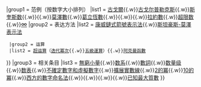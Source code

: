 {{Navbox
|name   = 大数
|title  = [[大数_(数学)|大数]]
|below = {{tsl|en|Names of large numbers|大數的名字|名字}}{{.w}}{{tsl|en|History of large numbers|大数的历史|歷史}}
|group1 = 范例（按数字大小排列）
|list1 = [[古戈爾]]{{.w}}[[古戈尔普勒克斯]]{{.w}}[[斯奎斯数]]{{.w}}{{tsl|en|Googolplexplex|古戈爾普勒克斯普勒克斯}}{{.w}}[[斯坦豪斯-莫澤表示法#莫澤數|莫澤數]]{{.w}}[[葛立恆數]]{{.w}}{{tsl|en||TREE(3)}}{{.w}}{{tsl|en|Friedman’s SSCG function|SSCG(3)}}{{.w}}[[拉約數]]{{.w}}[[超限数]]{{.w}}[[∞|<big>∞</big>]]
|group2 = 表达方法
|list2 = {{Navbox|child
  |group1 = 记号
  |list1 = [[高德納箭號表示法]]{{.w}}[[康威鏈式箭號表示法]]{{.w}}[[斯坦豪斯-莫澤表示法]]
  |group2 = 运算
  |list2 = [[超运算]]（[[迭代冪次]]{{.w}}[[五級運算]]）{{.w}}[[阿克曼函數]]
}}
|group3 = 相关条目
|list3 = [[無窮小量]]{{.w}}[[数系]]{{.w}}[[數詞]]{{.w}}[[数量级 (数)|数量级]]{{.w}}[[数表]]{{.w}}[[不確定數字和虛擬數字]]{{.w}}[[擴展實數線]]{{.w}}[[2的冪]]{{.w}}[[10的冪]]{{.w}}[[西方的數字命名法]]{{.w}}{{tsl|en|Titanic prime|泰坦質數}}{{.w}}{{tsl|en|Gigantic prime|吉甘質數}}{{.w}}{{tsl|en|Megaprime|麥咖質數}}{{.w}}[[已知最大質數]]
}}<noinclude>
[[分类:数学模板|{{PAGENAME}}]]
</noinclude>
